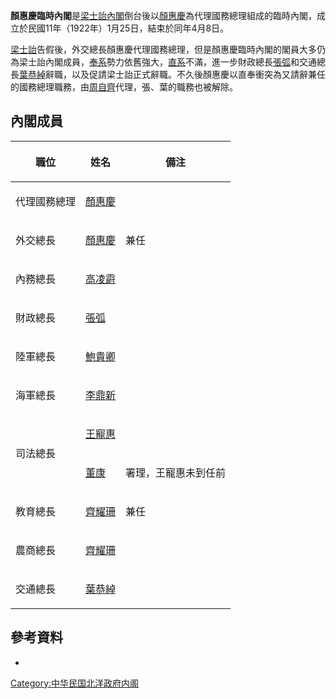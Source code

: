 '''顏惠慶臨時內閣'''是[[梁士詒內閣|梁士詒內閣]]倒台後以[[顏惠慶|顏惠慶]]為代理國務總理組成的臨時內閣，成立於民國11年（1922年）1月25日，結束於同年4月8日。

[[梁士詒|梁士詒]]告假後，外交總長顏惠慶代理國務總理，但是顏惠慶臨時內閣的閣員大多仍為梁士詒內閣成員，[[奉系軍閥|奉系]]勢力依舊強大，[[直系軍閥|直系]]不滿，進一步財政總長[[張弧|張弧]]和交通總長[[葉恭綽|葉恭綽]]辭職，以及促請梁士詒正式辭職。不久後顏惠慶以直奉衝突為又請辭兼任的國務總理職務，由[[周自齊|周自齊]]代理，張、葉的職務也被解除。

==內閣成員==
{| class="wikitable" border="1" cellspacing="0" cellpadding="1"
|-
! style="white-space:nowrap" |職位!!姓名!!備注
|-
!代理國務總理
|[[顏惠慶|顏惠慶]]
|-
!外交總長
|[[顏惠慶|顏惠慶]]||兼任
|-
!內務總長
|[[高凌霨|高凌霨]]
|-
!財政總長
|[[張弧|張弧]]
|-
!陸軍總長
|[[鮑貴卿|鮑貴卿]]
|-
!海軍總長
|[[李鼎新|李鼎新]]
|-
!rowspan="2"|司法總長
|[[王寵惠|王寵惠]]
|-
|[[董康|董康]]||署理，王寵惠未到任前
|-
!教育總長
|[[齊耀珊|齊耀珊]]||兼任
|-
!農商總長
|[[齊耀珊|齊耀珊]]
|-
!交通總長
|[[葉恭綽|葉恭綽]]
|}

==參考資料==
*{{cite book |author=謝彬 |authorlink= |coauthors= |title=民國政黨史 |year=1924年 |publisher=上海學術研究會叢書部 |location= |isbn=978-7-101-05531-3 }}

{{北洋時期內閣|梁士詒內閣|顏惠慶臨時內閣|1922年1月25日—1922年4月8日|周自齊臨時內閣}}

{{DEFAULTSORT:Yen Hui-ching}}
[[Category:中华民国北洋政府内阁|Category:中华民国北洋政府内阁]]